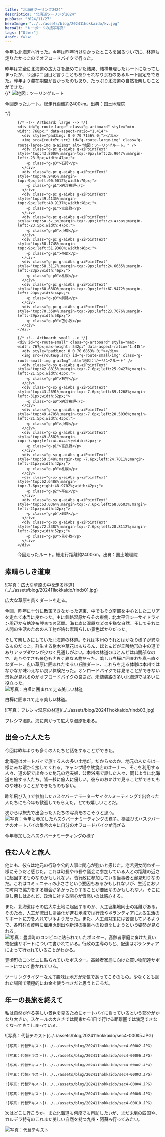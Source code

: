 ```yaml
---
title: "北海道ツーリング2024"
description: "北海道ツーリング2024"
pubDate: "2024/11/27"
heroImage: "../../assets/blog/202411hokkaido/kv.jpg"
heroAlt: "キーボードの接写写真"
tags: ["Other"]
draft: false
---
```



今年も北海道へ行った。今年は昨年行けなかったところを回るついでに、林道も走りたかったのでオフロードバイクで行った。  

昨年は完全に北海道の広大さを舐めていた結果、結構無理したルートになってしまったが、今回は二回目と言うこともありそれなり余裕のあるルート設定をできた。昨年より滞在期間が長かったのもあり、たっぷり北海道の自然を楽しむことができた。  
<RailM>
  {/* ![地図：ツーリングルート](../../assets/blog/202411hokkaido/route.jpg)
  <p class="t-caption">今回走ったルート。総走行距離約2400km。出典：国土地理院</p> */}
  <figure class="c-media">
  <Ai2html
    css='g-route-box ,
	#g-route-box .g-artboard {
		margin:0 auto;
    font-family: sans-serif;
	}
	#g-route-box .g-artboard {
		display: none;
	}
	#g-route-box {
		contain: content;
		container-type: inline-size;
	}
	#g-route-box p {
		margin:0;
	}
	#g-route-box .g-aiAbs {
		position:absolute;
	}
	#g-route-box .g-aiImg {
		position:absolute;
		top:0;
		display:block;
		width:100% !important;
	}
	#g-route-box .g-aiSymbol {
		position: absolute;
		box-sizing: border-box;
	}
	#g-route-box .g-aiPointText p { white-space: nowrap; }
	#g-route-large {
		position:relative;
		overflow:hidden;
	}
	#g-route-large p {
		font-weight:regular;
		line-height:14px;
		height:auto;
		opacity:1;
		letter-spacing:0em;
		font-size:12px;
		text-align:left;
		color:rgb(0,0,0);
		text-transform:none;
		padding-bottom:0;
		padding-top:0;
		mix-blend-mode:normal;
		font-style:normal;
		position:static;
		text-stroke:initial;
		-webkit-text-stroke:initial;
		-moz-text-stroke:initial;
		paint-order:normal;
		text-shadow:initial;
		filter:none;
	}
	#g-route-large .g-p0 {
		font-weight:700;
		height:14px;
		text-align:center;
	}
	#g-route-large .g-p1 {
		font-weight:700;
		height:14px;
	}
	@container (min-width: 768px) {
		.g-artboard#g-route-large { display: block; }
	}
	#g-route-small {
		position:relative;
		overflow:hidden;
	}
	#g-route-small p {
		font-weight:regular;
		line-height:12px;
		height:auto;
		opacity:1;
		letter-spacing:0em;
		font-size:10px;
		text-align:left;
		color:rgb(0,0,0);
		text-transform:none;
		padding-bottom:0;
		padding-top:0;
		mix-blend-mode:normal;
		font-style:normal;
		position:static;
		text-stroke:initial;
		-webkit-text-stroke:initial;
		-moz-text-stroke:initial;
		paint-order:normal;
		text-shadow:initial;
		filter:none;
	}
	#g-route-small .g-p0 {
		font-weight:700;
		height:12px;
		text-align:center;
	}
	#g-route-small .g-p1 {
		font-weight:700;
		height:12px;
	}
	#g-route-small .g-p2 {
		font-weight:700;
		height:12px;
		text-align:right;
	}
	@container (max-width: 767px) {
		.g-artboard#g-route-small { display: block; }
	}'>
  <div id="g-route-box" class="ai2html">

    {/* <!-- Artboard: large --> */}
    <div id="g-route-large" class="g-artboard" style="min-width: 768px;" data-aspect-ratio="1.414">
      <div style="padding: 0 0 70.7156% 0;"></div>
      <img src={routePc.src} id="g-route-large-img" class="g-route-large-img g-aiImg" alt="地図：ツーリングルート。" />
      <div class="g-pc g-aiAbs g-aiPointText" style="top:43.8009%;margin-top:-9px;left:25.9047%;margin-left:-23.5px;width:47px;">
        <p class="g-p0">石狩</p>
      </div>
      <div class="g-pc g-aiAbs g-aiPointText" style="top:46.9495%;margin-top:-9px;left:90.0012%;width:70px;">
        <p class="g-p1">納沙布岬</p>
      </div>
      <div class="g-pc g-aiAbs g-aiPointText" style="top:49.4136%;margin-top:-9px;left:40.9137%;width:58px;">
        <p class="g-p1">富良野</p>
      </div>
      <div class="g-pc g-aiAbs g-aiPointText" style="top:50.3718%;margin-top:-9px;left:20.4738%;margin-left:-23.5px;width:47px;">
        <p class="g-p0">小樽</p>
      </div>
      <div class="g-pc g-aiAbs g-aiPointText" style="top:58.1748%;margin-top:-9px;left:51.9368%;width:46px;">
        <p class="g-p1">帯広</p>
      </div>
      <div class="g-pc g-aiAbs g-aiPointText" style="top:58.3117%;margin-top:-9px;left:24.6635%;margin-left:-23px;width:46px;">
        <p class="g-p0">札幌</p>
      </div>
      <div class="g-pc g-aiAbs g-aiPointText" style="top:60.6389%;margin-top:-9px;left:67.9472%;margin-left:-23px;width:46px;">
        <p class="g-p0">釧路</p>
      </div>
      <div class="g-pc g-aiAbs g-aiPointText" style="top:70.3584%;margin-top:-9px;left:28.7676%;margin-left:-29px;width:58px;">
        <p class="g-p0">苫小牧</p>
      </div>
    </div>

    {/* <!-- Artboard: small --> */}
    <div id="g-route-small" class="g-artboard" style="max-width: 767px;max-height: 542px" data-aspect-ratio="1.415">
      <div style="padding: 0 0 70.6853% 0;"></div>
      <img src={routeSp.src} id="g-route-small-img" class="g-route-small-img g-aiImg" alt="地図：ツーリングルート" />
      <div class="g-sp g-aiAbs g-aiPointText" style="top:42.8815%;margin-top:-7.6px;left:25.9427%;margin-left:-21.5px;width:43px;">
        <p class="g-p0">石狩</p>
      </div>
      <div class="g-sp g-aiAbs g-aiPointText" style="top:43.2691%;margin-top:-7.6px;left:89.1268%;margin-left:-31px;width:62px;">
        <p class="g-p0">納沙布岬</p>
      </div>
      <div class="g-sp g-aiAbs g-aiPointText" style="top:49.4706%;margin-top:-7.6px;left:20.5036%;margin-left:-21.5px;width:43px;">
        <p class="g-p0">小樽</p>
      </div>
      <div class="g-sp g-aiAbs g-aiPointText" style="top:49.8582%;margin-top:-7.6px;left:41.0441%;width:52px;">
        <p class="g-p1">富良野</p>
      </div>
      <div class="g-sp g-aiAbs g-aiPointText" style="top:59.548%;margin-top:-7.6px;left:24.7011%;margin-left:-21px;width:42px;">
        <p class="g-p0">札幌</p>
      </div>
      <div class="g-sp g-aiAbs g-aiPointText" style="top:62.6488%;margin-top:-7.6px;right:48.9702%;width:42px;">
        <p class="g-p2">帯広</p>
      </div>
      <div class="g-sp g-aiAbs g-aiPointText" style="top:63.0364%;margin-top:-7.6px;left:68.0503%;margin-left:-21px;width:42px;">
        <p class="g-p0">釧路</p>
      </div>
      <div class="g-sp g-aiAbs g-aiPointText" style="top:72.3387%;margin-top:-7.6px;left:28.8112%;margin-left:-26px;width:52px;">
        <p class="g-p0">苫小牧</p>
      </div>
    </div>

  </div>

  </Ai2html>
  <figcaption class="t-caption">今回走ったルート。総走行距離約2400km。出典：国土地理院</figcaption>

  </figure>
</RailM>


## 素晴らしき道東  
<RailFullM>
  ![写真：広大な草原の中を走る林道](../../assets/blog/202411hokkaido/rindo01.jpg)
  <p class="t-caption">広大な草原を貫くダートを走る。</p>
</RailFullM>
今回、昨年に十分に散策できなかった道東、中でもその南部を中心としたエリアを走れて本当に良かった。主に釧路湿原からその東側、北太平洋シーサイドライン周辺から納沙布岬までの区間。海と森と湿原などの多様な自然、そしてそれに人間の生活のための人工物が絡む素晴らしい景色ばかりだった。  

そして楽しみにしていた北海道の林道。それは本州のそれとはかなり様子が異なるものだった。群生する樹木や草花はもちろん、ほとんどが丘陵地形の中の道でありアップダウンが少なく見通しがよい。本州の林道のほとんどは山間部なので、走りやすさも景色も大きく異なる物だった。美しい白樺に囲まれた真っ直ぐなダート、広い草原に囲まれたゆるい丘陵ダート、これらを走る体験は本州ではなかなか味わえない良い体験だった。オンロードバイクでは見ることができない景色が見れるのがオフロードバイクの良さだ。未舗装路の多い北海道では多いに役立った。  
![写真：白樺に囲まれて走る美しい林道](../../assets/blog/202411hokkaido/rindo02.jpg)
<p class="t-caption">白樺に囲まれて走る美しい林道。</p>
![写真：フレシマ湿原の林道](../../assets/blog/202411hokkaido/rindo03.jpg)
<p class="t-caption">フレシマ湿原。海に向かって広大な湿原を走る。</p>

## 出会った人たち  
今回は昨年よりも多くの人たちと話をすることができた。  

北海道はオートバイで旅する人の多い土地だ。だからなのか、地元の人たちは一様にみな暖かく接してくれる。キャンプ場や飲食店のオーナー、そこを利用する人々、道の駅で出会った地元の老夫婦、公衆浴場で話した人々、同じように北海道を旅する人たち。皆一様に旅人に優しい。彼らのおかけで見ることができたものや味わうことができたものも多い。  

昨年飛び入りで参加したハスクバーナモーターサイクルミーティングで出会った人たちにも今年も歓迎してもらえた。とても嬉しいことだ。  

次からは旅先で出会った人たちの写真をのこそうと思う。  
![写真：今年も参加したハスクバーナミーティングの様子。横並びのハスクバーナのオートバイの集合の中に自分のオフロードバイクが混ざる](../../assets/blog/202411hokkaido/sec2-1.JPG)
<p class="t-caption">今年参加したハスクバーナミーティングの様子</p>

## 住む人々と旅人  
他にも、彼らは地元の行政や公的人事に関心が強いと感じた。老若男女問わず一様にそうだと感じた。これは町長や市長や議会に参加している人との距離の近さに起因するものなのかもしれない。皆行政に参加している当事者と顔見知りなのだ。これはコミュニティの小ささという要因もあるかもしれないが、生活において町内で協力をする機会が多かったりすることが要因なのかもしれない。そこに良し悪しはあれど、政治に対する関心が皆高いのは感心する。  

また、北海道はその広大な土地に起因するのか、人工密集地同士の距離がある。そのため、人工が流出し高齢化が進む地域では行政やボランティアによる生活のサポートに力を入れているようだった。また、人工減対策には苦慮しているようで、各町村の資料に雇用の創出や新規の事業への投資をしようという姿勢が見られる。  
![写真：豊頃町のコンビニに貼られていたポスター。高齢者家庭に向けた買い物配達サポートについて書かれている。行政の主導のもと、配達はボランティアによって行われていることがわかる。](../../assets/blog/202411hokkaido/sec3-1.jpg)
<p class="t-caption">豊頃町のコンビニに貼られていたポスター。高齢者家庭に向けた買い物配達サポートについて書かれている。</p>

ツーリングライダーなんて趣味は地方が元気であってこそのもの。少なくとも訪れた場所で積極的にお金を使うべきだと思うところだ。  

## 年一の長旅を終えて  
私は自然が作る美しい景色を見るためにオートバイに乗っているという部分がかなり大きい。スケールの大きさでは関東から1日で行ける距離圏では満足できなくなってきてしまっている。  

<RailM>
  <ImgGrid>
    ![写真：代替テキスト](../../assets/blog/202411hokkaido/sec4-00005.JPG)
    
    ![写真：代替テキスト](../../assets/blog/202411hokkaido/sec4-00002.JPG)

    ![写真：代替テキスト](../../assets/blog/202411hokkaido/sec4-00006.JPG)
    
    ![写真：代替テキスト](../../assets/blog/202411hokkaido/sec4-00007.JPG)

    ![写真：代替テキスト](../../assets/blog/202411hokkaido/sec4-00003.JPG)

    ![写真：代替テキスト](../../assets/blog/202411hokkaido/sec4-00004.JPG)

    ![写真：代替テキスト](../../assets/blog/202411hokkaido/sec4-00008.JPG)

    ![写真：代替テキスト](../../assets/blog/202411hokkaido/sec4-00010.JPG)
  </ImgGrid>
</RailM>

次はどこに行こうか。また北海道も何度でも再訪したいが、まだ未到の四国や、カルデラ特有のこれまた美しい自然を持つ九州・阿蘇も行ってみたい。  

![写真：代替テキスト](../../assets/blog/202411hokkaido/close.JPG)